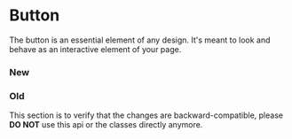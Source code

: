
# Button

The button is an essential element of any design. It's meant to look and behave as an interactive element of your page. 

### New

<Canvas>
    <Story id="components-button--sandbox" />
</Canvas>

<Canvas>
    <Story id="components-button--variants" />
</Canvas>

### Old

This section is to verify that the changes are backward-compatible, please __DO NOT__ use this api or the classes directly anymore.

<Canvas>
    <Story id="components-button--legacy" />
</Canvas>

<Primary />

<ArgsTable story={PRIMARY_STORY} />
